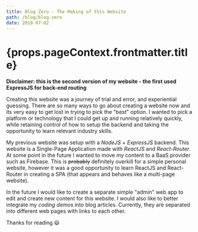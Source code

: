 ```yaml
---
title: Blog Zero - The Making of this Website
path: /blog/blog-zero
date: 2018-07-02
---
```



<Page>

<h1>{props.pageContext.frontmatter.title}</h1>

**Disclaimer: this is the second version of my website - the first used ExpressJS for back-end routing**

Creating this website was a journey of trial and error, and experiential guessing. There are so many ways to go about creating a website now and its very easy to get lost in trying to pick the "best" option. I wanted to pick a platform or technology that I could get up and running relatively quickly, while retaining control of how to setup the backend and taking the opportunity to learn relevant industry skills.

My previous website was setup with a _NodeJS_ + _ExpressJS_ backend. This website is a Single-Page Application made with _ReactJS_ and _React-Router_. At some point in the future I wanted to move my content to a BaaS provider such as Firebase. This is ~~probably~~ definitely overkill for a simple personal website, however it was a good opportunity to learn ReactJS and React-Router in creating a SPA (that appears and behaves like a multi-page website).

In the future I would like to create a separate simple "admin" web app to edit and create new content for this website. I would also like to better integrate my _coding demos_ into blog articles. Currently, they are separated into different web pages with links to each other.

Thanks for reading 😃

</Page>
